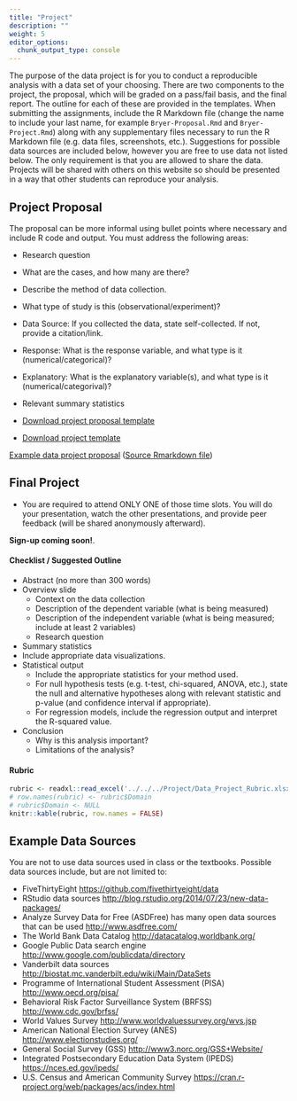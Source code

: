 ```yaml
---
title: "Project"
description: ""
weight: 5
editor_options: 
  chunk_output_type: console
---
```



The purpose of the data project is for you to conduct a reproducible analysis with a data set of your choosing. There are two components to the project, the proposal, which will be graded on a pass/fail basis, and the final report. The outline for each of these are provided in the templates. When submitting the assignments, include the R Markdown file (change the name to include your last name, for example `Bryer-Proposal.Rmd` and `Bryer-Project.Rmd`) along with any supplementary files necessary to run the R Markdown file (e.g. data files, screenshots, etc.). Suggestions for possible data sources are included below, however you are free to use data not listed below. The only requirement is that you are allowed to share the data. Projects will be shared with others on this website so should be presented in a way that other students can reproduce your analysis.

## Project Proposal

The proposal can be more informal using bullet points where necessary and include R code and output. You must address the following areas:

* Research question 
* What are the cases, and how many are there?
* Describe the method of data collection.
* What type of study is this (observational/experiment)?
* Data Source: If you collected the data, state self-collected. If not, provide a citation/link.
* Response: What is the response variable, and what type is it (numerical/categorical)?
* Explanatory: What is the explanatory variable(s), and what type is it (numerical/categorival)?
* Relevant summary statistics 

* [Download project proposal template](https://raw.githubusercontent.com/jbryer/DATA606Fall2020/master/Project/DATA606_proposal_template.Rmd)
* [Download project template](https://raw.githubusercontent.com/jbryer/DATA606Fall2020/master/Project/DATA606_project_template.Rmd)

[Example data project proposal](http://htmlpreview.github.io/?https://github.com/jbryer/DATA606Fall2020/blob/master/Project/Example_proposal.html) ([Source Rmarkdown file](https://raw.githubusercontent.com/jbryer/DATA606Fall2020/master/Project/Example_proposal.Rmd))


## Final Project

* You are required to attend ONLY ONE of those time slots. You will do your presentation, watch the other presentations, and provide peer feedback (will be shared anonymously afterward).

**Sign-up coming soon!**.


#### Checklist / Suggested Outline

* Abstract (no more than 300 words)
* Overview slide
	* Context on the data collection
	* Description of the dependent variable (what is being measured)
	* Description of the independent variable (what is being measured; include at least 2 variables)
	* Research question
* Summary statistics
* Include appropriate data visualizations.
* Statistical output
	* Include the appropriate statistics for your method used.
	* For null hypothesis tests (e.g. t-test, chi-squared, ANOVA, etc.), state the null and alternative hypotheses along with relevant statistic and p-value (and confidence interval if appropriate).
	* For regression models, include the regression output and interpret the R-squared value.
* Conclusion
	* Why is this analysis important?
	* Limitations of the analysis?

#### Rubric

```r
rubric <- readxl::read_excel('../../../Project/Data_Project_Rubric.xlsx')
# row.names(rubric) <- rubric$Domain
# rubric$Domain <- NULL
knitr::kable(rubric, row.names = FALSE)
```



## Example Data Sources

You are not to use data sources used in class or the textbooks. Possible data sources include, but are not limited to:

* FiveThirtyEight [https://github.com/fivethirtyeight/data](https://github.com/fivethirtyeight/data)
* RStudio data sources [http://blog.rstudio.org/2014/07/23/new-data-packages/](http://blog.rstudio.org/2014/07/23/new-data-packages/)
* Analyze Survey Data for Free (ASDFree) has many open data sources that can be used [http://www.asdfree.com/](http://www.asdfree.com/)
* The World Bank Data Catalog [http://datacatalog.worldbank.org/](http://datacatalog.worldbank.org/)
* Google Public Data search engine [http://www.google.com/publicdata/directory](http://www.google.com/publicdata/directory)
* Vanderbilt data sources [http://biostat.mc.vanderbilt.edu/wiki/Main/DataSets](http://biostat.mc.vanderbilt.edu/wiki/Main/DataSets)
* Programme of International Student Assessment (PISA) [http://www.oecd.org/pisa/](http://www.oecd.org/pisa/)
* Behavioral Risk Factor Surveillance System (BRFSS) [http://www.cdc.gov/brfss/](http://www.cdc.gov/brfss/)
* World Values Survey [http://www.worldvaluessurvey.org/wvs.jsp](http://www.worldvaluessurvey.org/wvs.jsp)
* American National Election Survey (ANES) [http://www.electionstudies.org/](http://www.electionstudies.org/)
* General Social Survey (GSS) [http://www3.norc.org/GSS+Website/](http://www3.norc.org/GSS+Website/)
* Integrated Postsecondary Education Data System (IPEDS) [https://nces.ed.gov/ipeds/](https://nces.ed.gov/ipeds/)
* U.S. Census and American Community Survey [https://cran.r-project.org/web/packages/acs/index.html](https://cran.r-project.org/web/packages/acs/index.html)
